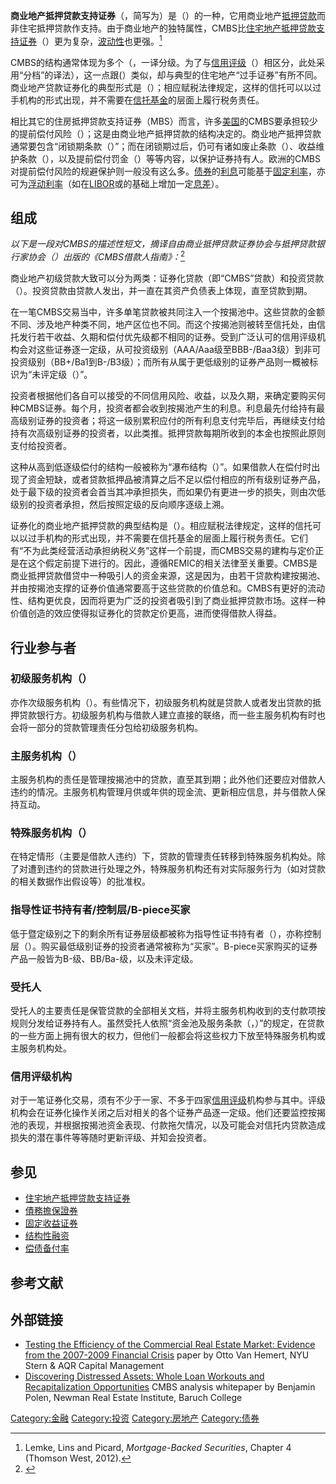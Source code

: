 '''商业地产抵押贷款支持证券'''（{{lang-en|Commercial mortgage-backed security}}，简写为{{lang|en|'''CMBS'''}}）是{{Tsl|en|Mortgage-backed security|住房抵押贷款支持证券}}（{{lang|en|MBS}}）的一种，它用商业地产[[抵押贷款|抵押贷款]]而非住宅抵押贷款作支持。由于商业地产的独特属性，CMBS比[[住宅地产抵押贷款支持证券|住宅地产抵押贷款支持证券]]（{{lang|en|RMBS}}）更为复杂，[[波动性|波动性]]也更强。<ref>Lemke, Lins and Picard, ''Mortgage-Backed Securities'', Chapter 4 (Thomson West, 2012).</ref>

CMBS的结构通常体现为多个{{Tsl|en|Tranche|信贷分档}}（{{lang|en|Tranche}}，一译分级。为了与[[信用评级|信用评级]]（{{lang|en|credit rating}}）相区分，此处采用“分档”的译法），这一点跟{{tsl|en|Collateralized mortgage obligation|担保抵押证券}}({{lang|en|CMOs}}）类似，却与典型的住宅地产“过手证券”有所不同。商业地产贷款证券化的典型形式是{{tsl|en|Real estate mortgage investment conduit|不动产抵押投资渠道信托}}（{{lang|en|REMIC}}）；相应赋税法律规定，这样的信托可以以过手机构的形式出现，并不需要在[[信托基金|信托基金]]的层面上履行税务责任。

相比其它的住房抵押贷款支持证券（MBS）而言，许多[[美国|美国]]的CMBS要承担较少的提前偿付风险（{{lang|en|Prepayment risk}}）；这是由商业地产抵押贷款的结构决定的。商业地产抵押贷款通常要包含“闭锁期条款（{{lang|en|lockout provisions}}）”；而在闭锁期过后，仍可有诸如废止条款（{{lang|en|defeasance}}）、收益维护条款（{{lang|en|yield maintenance}}），以及提前偿付罚金（{{lang|en|prepayment penalties}}）等等内容，以保护证券持有人。欧洲的CMBS对提前偿付风险的规避保护则一般没有这么多。[[债券|债券]]的[[利息|利息]]可能基于[[固定利率|固定利率]]，亦可为[[浮动利率|浮动利率]]（如在[[LIBOR|LIBOR]]或{{Tsl|en|Euribor|欧元银行同业拆借利率|EURIBOR}}的基础上增加一定[[息差|息差]]）。

==组成==
''以下是一段对CMBS的描述性短文，摘译自由商业抵押贷款证券协会与抵押贷款银行家协会（{{lang|en|The Commercial Mortgage Securities Association and the Mortgage Banker's Association}}）出版的《CMBS借款人指南》：''<ref>{{cite web|title=Borrower guide to CMBS|url=http://www.cmbs.org/borrowers_guide/brochure.pdf|format=PDF|deadurl=yes|archiveurl=https://web.archive.org/web/20060515232304/http://www.cmbs.org/borrowers_guide/brochure.pdf|archivedate=2006-05-15|accessdate=2013-11-15}}</ref>

商业地产初级贷款大致可以分为两类：证券化贷款（即“CMBS”贷款）和投资贷款（{{lang|en|portfolio loan}}）。投资贷款由贷款人发出，并一直在其资产负债表上体现，直至贷款到期。

在一笔CMBS交易当中，许多单笔贷款被共同注入一个按揭池中。这些贷款的金额不同、涉及地产种类不同，地产区位也不同。而这个按揭池则被转至信托处，由信托发行若干收益、久期和偿付优先级都不相同的证券。受到广泛认可的信用评级机构会对这些证券逐一定级，从可投资级别（AAA/Aaa级至BBB-/Baa3级）到非可投资级别（BB+/Ba1到B-/B3级）；而所有从属于更低级别的证券产品则一概被标识为“未评定级（{{lang|en|unrated class}}）”。

投资者根据他们各自可以接受的不同信用风险、收益，以及久期，来确定要购买何种CMBS证券。每个月，投资者都会收到按揭池产生的利息。利息最先付给持有最高级别证券的投资者；将这一级别累积应付的所有利息支付完毕后，再继续支付给持有次高级别证券的投资者，以此类推。抵押贷款每期所收到的本金也按照此原则支付给投资者。

这种从高到低逐级偿付的结构一般被称为“瀑布结构（{{lang|en|waterfall}}）”。如果借款人在偿付时出现了资金短缺，或者贷款抵押品被清算之后不足以偿付相应的所有级别证券产品，处于最下级的投资者会首当其冲承担损失，而如果仍有更进一步的损失，则由次低级别的投资者承担，然后按照定级的反向顺序逐级上溯。

证券化的商业地产抵押贷款的典型结构是{{tsl|en|Real estate mortgage investment conduit|不动产抵押投资渠道信托}}（{{lang|en|REMIC}}）。相应赋税法律规定，这样的信托可以以过手机构的形式出现，并不需要在信托基金的层面上履行税务责任。它们有“不为此类经营活动承担纳税义务”这样一个前提，而CMBS交易的建构与定价正是在这个假定前提下进行的。因此，遵循REMIC的相关法律至关重要。CMBS是商业抵押贷款借贷中一种吸引人的资金来源，这是因为，由若干贷款构建按揭池、并由按揭池支撑的证券价值通常要高于这些贷款的价值总和。CMBS有更好的流动性、结构更优良，因而将更为广泛的投资者吸引到了商业抵押贷款市场。这样一种价值创造的效应使得拟证券化的贷款定价更高，进而使得借款人得益。

==行业参与者==
===初级服务机构（{{lang|en|Primary Servicer}}）===
亦作次级服务机构（{{lang|en|Sub-servicer}}）。有些情况下，初级服务机构就是贷款人或者发出贷款的抵押贷款银行方。初级服务机构与借款人建立直接的联络，而一些主服务机构有时也会将一部分的贷款管理责任分包给初级服务机构。

===主服务机构（{{lang|en|Master Servicer}}）===
主服务机构的责任是管理按揭池中的贷款，直至其到期；此外他们还要应对借款人违约的情况。主服务机构管理月供或年供的现金流、更新相应信息，并与借款人保持互动。

===特殊服务机构（{{lang|en|Special Servicer}}）===

在特定情形（主要是借款人违约）下，贷款的管理责任转移到特殊服务机构处。除了对遭到违约的贷款进行处理之外，特殊服务机构还有对实际服务行为（如对贷款的相关数据作出假设等）的批准权。

===指导性证书持有者/控制层/B-piece买家===
低于暨定级别之下的剩余所有证券层级都被称为指导性证书持有者（{{lang|en|directing certificate holder}}），亦称控制层（{{lang|en|controlling class}}）。购买最低级别证券的投资者通常被称为“{{lang|en|B-piece}}买家”。B-piece买家购买的证券产品一般皆为B-级、BB/Ba-级，以及未评定级。

===受托人===
受托人的主要责任是保管贷款的全部相关文档，并将主服务机构收到的支付款项按规则分发给证券持有人。虽然受托人依照“资金池及服务条款（{{lang|en|Pooling and Servicing Agreement}}，{{lang|en|PSA}}）”的规定，在贷款的一些方面上拥有很大的权力，但他们一般都会将这些权力下放至特殊服务机构或主服务机构处。

===信用评级机构===
对于一笔证券化交易，须有不少于一家、不多于四家[[信用评级|信用评级]]机构参与其中。评级机构会在证券化操作关闭之后对相关的各个证券产品逐一定级。他们还要监控按揭池的表现，并根据按揭池资金表现、付款拖欠情况，以及可能会对信托内贷款造成损失的潜在事件等等随时更新评级、并知会投资者。

==参见==
* [[住宅地产抵押贷款支持证券|住宅地产抵押贷款支持证券]]
* [[債務擔保證券|債務擔保證券]]
* [[固定收益证券|固定收益证券]]
* [[结构性融资|结构性融资]]
* [[偿债备付率|偿债备付率]]

==参考文献==
{{Reflist}}

==外部链接==
* [http://ssrn.com/abstract=1470249 Testing the Efficiency of the Commercial Real Estate Market: Evidence from the 2007-2009 Financial Crisis] paper by Otto Van Hemert, NYU Stern & AQR Capital Management
* [http://www.baruch.cuny.edu/realestate/pdf/Discovering-Distressed-Assets-White-Paper.pdf Discovering Distressed Assets: Whole Loan Workouts and Recapitalization Opportunities]{{Wayback|url=http://www.baruch.cuny.edu/realestate/pdf/Discovering-Distressed-Assets-White-Paper.pdf |date=20200602112936 }} CMBS analysis whitepaper by Benjamin Polen, Newman Real Estate Institute, Baruch College

[[Category:金融|Category:金融]]
[[Category:投资|Category:投资]]
[[Category:房地产|Category:房地产]]
[[Category:债券|Category:债券]]